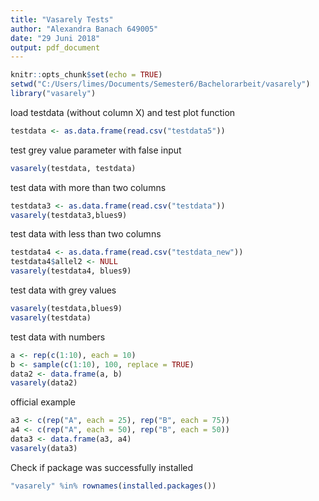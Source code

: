 ```yaml
---
title: "Vasarely Tests"
author: "Alexandra Banach 649005"
date: "29 Juni 2018"
output: pdf_document
---
```


```r
knitr::opts_chunk$set(echo = TRUE)
setwd("C:/Users/limes/Documents/Semester6/Bachelorarbeit/vasarely")
library("vasarely")
```

load testdata (without column X) and test plot function
```r
testdata <- as.data.frame(read.csv("testdata5"))
```
test grey value parameter with false input
```r
vasarely(testdata, testdata)
```
test data with more than two columns
```r
testdata3 <- as.data.frame(read.csv("testdata"))
vasarely(testdata3,blues9)
```
test data with less than two columns
```r
testdata4 <- as.data.frame(read.csv("testdata_new"))
testdata4$allel2 <- NULL
vasarely(testdata4, blues9)
```
test data with grey values
```r
vasarely(testdata,blues9)
vasarely(testdata)
```
test data with numbers
```r
 
a <- rep(c(1:10), each = 10)
b <- sample(c(1:10), 100, replace = TRUE)
data2 <- data.frame(a, b)
vasarely(data2)
```

official example

```r
a3 <- c(rep("A", each = 25), rep("B", each = 75))
a4 <- c(rep("A", each = 50), rep("B", each = 50))
data3 <- data.frame(a3, a4)
vasarely(data3)
```

Check if package was successfully installed
```r
"vasarely" %in% rownames(installed.packages())
```

